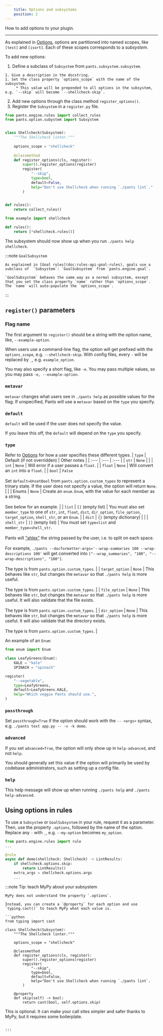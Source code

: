 ```yaml
---
    title: Options and subsystems
    position: 2
---
```



How to add options to your plugin.

---

As explained in [Options](doc:options), options are partitioned into named scopes, like `[test]` and `[isort]`. Each of these scopes corresponds to a _subsystem_.

To add new options:

1. Define a subclass of `Subsystem` from `pants.subsystem.subsystem`.
```
1. Give a description in the docstring.
1. Set the class property `options_scope` with the name of the subsystem.
     * This value will be prepended to all options in the subsystem, e.g. `--skip` will become `--shellcheck-skip`.
```

2. Add new options through the class method `register_options()`.
3. Register the `Subsystem`  in a `register.py` file.

<Tabs>
<TabItem value="pants-plugins/example/shellcheck.py" label="pants-plugins/example/shellcheck.py">

```python
from pants.engine.rules import collect_rules
from pants.option.subystem import Subsystem


class Shellcheck(Subsystem):
    """The Shellcheck linter."""
 
    options_scope = "shellcheck"
    
    @classmethod
    def register_options(cls, register):
        super().register_options(register)
        register(
            "--skip",
            type=bool,
            default=False,
            help="Don't use Shellcheck when running `./pants lint`."
        )
    

def rules():
    return collect_rules()
```
</TabItem>
<TabItem value="pants-plugins/example/register.py" label="pants-plugins/example/register.py">

```python
from example import shellcheck

def rules():
    return [*shellcheck.rules()]
```
</TabItem>
</Tabs>

The subsystem should now show up when you run `./pants help shellcheck`.

:::note `GoalSubsystem`

```
As explained in [Goal rules](doc:rules-api-goal-rules), goals use a subclass of  `Subsystem`: `GoalSubsystem` from `pants.engine.goal`.

`GoalSubsystem` behaves the same way as a normal subsystem, except that you set the class property `name` rather than `options_scope`. The `name` will auto-populate the `options_scope`.

```

:::


## `register()` parameters
### Flag name

The first argument to `register()` should be a string with the option name, like, `--example-option`. 

When users use a command-line flag, the option will get prefixed with the `options_scope`, e.g. `--shellcheck-skip`. With config files, every `-` will be replaced by `_`, e.g. `example_option`.

You may also specify a short flag, like `-e`. You may pass multiple values, so you may pass `-e, --example-option`.

### `metavar`

`metavar` changes what users see in `./pants help` as possible values for the flag. If unspecified, Pants will use a `metavar` based on the `type` you specify.

### `default`
`default` will be used if the user does not specify the value. 

If you leave this off, the `default` will depend on the `type` you specify.

### `type`

Refer to [Options](doc:options#option-types) for how a user specifies these different types. 
| `type` | Default (if not overridden) | Other notes |
| :--- | :--- | :--- |
| `str` | `None` |  |
| `int` | `None` | Will error if a user passes a `float`. |
| `float` | `None` | Will convert an `int` into a `float`. |
| `bool` | `False` <br/><br/>Set `default=UnsetBool` from `pants.option.custom_types` to represent a trinary state. If the user does not specify a value, the option will return `None`. |  |
| Enums | `None` | Create an `enum.Enum`, with the value for each member as a string.<br/><br/>See below for an example. |
| `list` | `[]` (empty list) | You must also set `member_type` to one of `str`, `int`, `float`, `dict`, `dir_option`, `file_option`, `target_option`, `shell_str`, or an `Enum`. |
| `dict` | `{}` (empty dictionary) |  |
| `shell_str` | `[]` (empty list) | You must set `type=list` and `member_type=shell_str`.<br/><br/>Pants will ["shlex"](https://docs.python.org/3/library/shlex.html) the string passed by the user, i.e. to split on each space.<br/><br/>For example, `./pants --docformatter-args='--wrap-summaries 100 --wrap-descriptions 100'` will get converted into `["--wrap_summaries", "100", "--wrap-descriptions", "100"]`.<br/><br/>The type is from `pants.option.custom_types`. |
| `target_option` | `None` | This behaves like `str`, but changes the `metavar` so that `./pants help` is more useful.<br/><br/>The type is from `pants.option.custom_types`. |
| `file_option` | `None` | This behaves like `str`, but changes the `metavar` so that `./pants help` is more useful. It will also validate that the file exists.<br/><br/>The type is from `pants.option.custom_types`. |
| `dir_option` | `None` | This behaves like `str`, but changes the `metavar` so that `./pants help` is more useful. It will also validate that the directory exists.<br/><br/>The type is from `pants.option.custom_types`. |

An example of an `Enum`:

```python
from enum import Enum

class LeafyGreens(Enum):
    KALE = "kale"
    SPINACH = "spinach"

register(
    "--vegetable",
    type=LeafyGreens,
    default=LeafyGreens.KALE,
    help="Which veggie Pants should use.",
)
```

### `passthrough`

Set `passthrough=True` if the option should work with the `-- <args>` syntax, e.g. `./pants test app.py -- -v -k demo`.

### `advanced`

If you set `advanced=True`, the option will only show up in `help-advanced`, and not `help`.

You should generally set this value if the option will primarily be used by codebase administrators, such as setting up a config file.

### `help`

This help message will show up when running `./pants help` and `./pants help-advanced`.
## Using options in rules
To use a `Subsystem` or `GoalSubsystem` in your rule, request it as a parameter. Then, use the property `.options`, followed by the name of the option. Replace any `-` with `_`, e.g. `--my-option` becomes `my_option`.

```python
from pants.engine.rules import rule
...

@rule
async def demo(shellcheck: Shellcheck) -> LintResults:
    if shellcheck.options.skip:
        return LintResults()
    extra_args = shellcheck.options.args
    ...
```

:::note Tip: teach MyPy about your subsystem

```
MyPy does not understand the property `.options`. 

Instead, you can create a `@property` for each option and use `typing.cast()` to teach MyPy what each value is.

```python
from typing import cast

class Shellcheck(Subsystem):
    """The Shellcheck linter."""
 
    options_scope = "shellcheck"
    
    @classmethod
    def register_options(cls, register):
        super().register_options(register)
        register(
            "--skip",
            type=bool,
            default=False,
            help="Don't use Shellcheck when running `./pants lint`.
        )
    
    @property
    def skip(self) -> bool:
        return cast(bool, self.options.skip)
```

This is optional. It can make your call sites simpler and safer thanks to MyPy, but it requires some  boilerplate.

```

:::